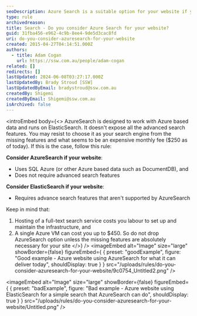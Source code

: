 ```yaml
---
seoDescription: Azure Search is a suitable option for your website if you rely on Azure-based data and don't require advanced search features.
type: rule
archivedreason:
title: Search - Do you consider Azure Search for your website?
guid: 31fba456-e962-4c9b-8ee4-9de5d3cac8fd
uri: do-you-consider-azuresearch-for-your-website
created: 2015-04-27T04:14:51.000Z
authors:
  - title: Adam Cogan
    url: https://ssw.com.au/people/adam-cogan
related: []
redirects: []
lastUpdated: 2024-06-08T03:27:17.000Z
lastUpdatedBy: Brady Stroud [SSW]
lastUpdatedByEmail: bradystroud@ssw.com.au
createdBy: Shigemi
createdByEmail: Shigemi@ssw.com.au
isArchived: false
---
```


<introEmbed
  body={<>
AzureSearch is designed to work with Azure based data and runs on ElasticSearch. It doesn't expose all the advanced search features. You may resist to choose it as your search engine from the missing features and what seems to be an expensive monthly fee ($250 as of today). If this is the case, follow this rule:

**Consider AzureSearch if your website**:

- Uses SQL Azure (or other Azure based data such as DocumentDB), and
- Does not require advanced search features

**Consider ElasticSearch if your website**:

- Requires advance search features that aren't supported by AzureSearch

Keep in mind that:

1. Hosting of a full-text search service costs you labour to set up and maintain the infrastructure, and
2. A single Azure VM can cost you up to $450. So do not drop AzureSearch option unless the missing features are absolutely necessary for your site
  </>}
/>
<imageEmbed
  alt="Image"
  size="large"
  showBorder={false}
  figureEmbed={ {
    preset: "goodExample",
    figure: "Good example - Azure website using AzureSearch for what it can deliver today",
    shouldDisplay: true
  } }
  src="/uploads/rules/do-you-consider-azuresearch-for-your-website/9c0754_Untitled2.png"
/>

<imageEmbed
  alt="Image"
  size="large"
  showBorder={false}
  figureEmbed={ {
    preset: "badExample",
    figure: "Bad example - Azure website using ElasticSearch for a simple search that AzureSearch can do",
    shouldDisplay: true
  } }
  src="/uploads/rules/do-you-consider-azuresearch-for-your-website/Untitled.png"
/>
